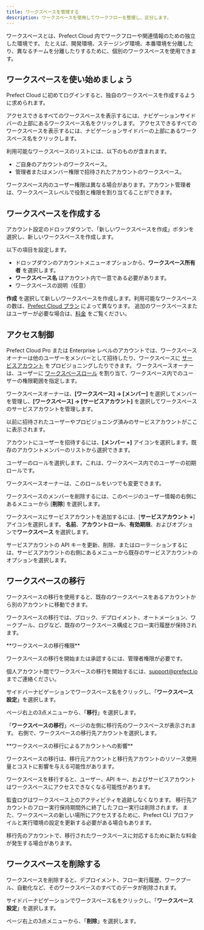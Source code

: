 ```yaml
---
title: ワークスペースを管理する
description: ワークスペースを使用してワークフローを整理し、区分します。
---
```


ワークスペースとは、Prefect Cloud 内でワークフローや関連情報のための独立した環境です。
たとえば、開発環境、ステージング環境、本番環境を分離したり、異なるチームを分離したりするために、個別のワークスペースを使用できます。

## ワークスペースを使い始めましょう

Prefect Cloud に初めてログインすると、独自のワークスペースを作成するように求められます。

アクセスできるすべてのワークスペースを表示するには、ナビゲーションサイドバーの上部にあるワークスペース名をクリックします。
アクセスできるすべてのワークスペースを表示するには、ナビゲーションサイドバーの上部にあるワークスペース名をクリックします。

利用可能なワークスペースのリストには、以下のものが含まれます。

* ご自身のアカウントのワークスペース。
* 管理者またはメンバー権限で招待されたアカウントのワークスペース。

ワークスペース内のユーザー権限は異なる場合があります。アカウント管理者は、ワークスペースレベルで役割と権限を割り当てることができます。

## ワークスペースを作成する

アカウント設定のドロップダウンで、「新しいワークスペースを作成」ボタンを選択し、新しいワークスペースを作成します。

以下の項目を設定します。

* ドロップダウンのアカウントメニューオプションから、**ワークスペース所有者** を選択します。
* **ワークスペース名** はアカウント内で一意である必要があります。
* ワークスペースの説明（任意）

**作成** を選択して新しいワークスペースを作成します。利用可能なワークスペースの数は、[Prefect Cloud プラン](https://www.prefect.io/pricing/) によって異なります。
追加のワークスペースまたはユーザーが必要な場合は、[料金](https://www.prefect.io/pricing/) をご覧ください。

## アクセス制御

Prefect Cloud Pro または Enterprise レベルのアカウントでは、ワークスペースオーナーは他のユーザーをメンバーとして招待したり、ワークスペースに [サービスアカウント](https://docs.prefect.io/ui/service-accounts/) をプロビジョニングしたりできます。
ワークスペースオーナーは、ユーザーに [ワークスペースロール](https://docs.prefect.io/ui/roles/) を割り当て、ワークスペース内でのユーザーの権限範囲を指定します。

ワークスペースオーナーは、**[ワークスペース] -> [メンバー]** を選択してメンバーを管理し、**[ワークスペース] -> [サービスアカウント]** を選択してワークスペースのサービスアカウントを管理します。

以前に招待されたユーザーやプロビジョニング済みのサービスアカウントがここに表示されます。

アカウントにユーザーを招待するには、**[メンバー +]** アイコンを選択します。既存のアカウントメンバーのリストから選択できます。

ユーザーのロールを選択します。これは、ワークスペース内でのユーザーの初期ロールです。

ワークスペースオーナーは、このロールをいつでも変更できます。

ワークスペースのメンバーを削除するには、このページのユーザー情報の右側にあるメニューから [**削除**] を選択します。

ワークスペースにサービスアカウントを追加するには、[**サービスアカウント +**] アイコンを選択します。
**名前**、**アカウントロール**、**有効期限**、およびオプションで**ワークスペース** を選択します。

サービスアカウントの API キーを更新、削除、またはローテーションするには、サービスアカウントの右側にあるメニューから既存のサービスアカウントのオプションを選択します。

## ワークスペースの移行

ワークスペースの移行を使用すると、既存のワークスペースをあるアカウントから別のアカウントに移動できます。

ワークスペースの移行では、ブロック、デプロイメント、オートメーション、ワークプール、ログなど、既存のワークスペース構成とフロー実行履歴が保持されます。

<Note>
**ワークスペースの移行権限**

ワークスペースの移行を開始または承認するには、管理者権限が必要です。

個人アカウント間でワークスペースの移行を開始するには、[support@prefect.io](mailto:support@prefect.io) までご連絡ください。
</Note>

サイドバーナビゲーションでワークスペース名をクリックし、「**ワークスペース設定**」を選択します。

ページ右上の3点メニューから、「**移行**」を選択します。

「**ワークスペースの移行**」ページの左側に移行先のワークスペースが表示されます。
右側で、ワークスペースの移行先アカウントを選択します。

<Tip>
**ワークスペースの移行によるアカウントへの影響**

ワークスペースの移行は、移行元アカウントと移行先アカウントのリソース使用量とコストに影響を与える可能性があります。

ワークスペースを移行すると、ユーザー、API キー、およびサービスアカウントはワークスペースにアクセスできなくなる可能性があります。

監査ログはワークスペース上のアクティビティを追跡しなくなります。
移行先アカウントのフロー実行保持期間外に終了したフロー実行は削除されます。
また、ワークスペースの新しい場所にアクセスするために、Prefect CLI プロファイルと実行環境の設定を更新する必要がある場合もあります。

移行先のアカウントで、移行されたワークスペースに対応するために新たな料金が発生する場合があります。
</Tip>

## ワークスペースを削除する

ワークスペースを削除すると、デプロイメント、フロー実行履歴、ワークプール、自動化など、そのワークスペースのすべてのデータが削除されます。

サイドバーナビゲーションでワークスペース名をクリックし、「**ワークスペース設定**」を選択します。

ページ右上の3点メニューから、「**削除**」を選択します。